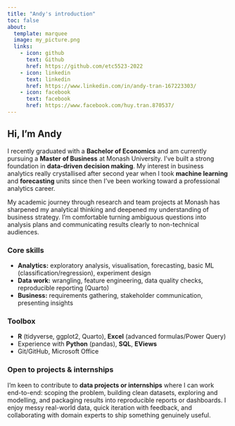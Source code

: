 ```yaml
---
title: "Andy's introduction"
toc: false
about:
  template: marquee
  image: my_picture.png
  links:
    - icon: github
      text: Github
      href: https://github.com/etc5523-2022
    - icon: linkedin
      text: linkedin
      href: https://www.linkedin.com/in/andy-tran-167223303/
    - icon: facebook
      text: facebook
      href: https://www.facebook.com/huy.tran.870537/
---
```


## Hi, I’m Andy

I recently graduated with a **Bachelor of Economics** and am currently pursuing a **Master of Business** at Monash University. I’ve built a strong foundation in **data-driven decision making**. My interest in business analytics really crystallised after second year when I took **machine learning** and **forecasting** units since then I’ve been working toward a professional analytics career.

My academic journey through research and team projects at Monash has sharpened my analytical thinking and deepened my understanding of business strategy. I’m comfortable turning ambiguous questions into analysis plans and communicating results clearly to non-technical audiences.

### Core skills
- **Analytics:** exploratory analysis, visualisation, forecasting, basic ML (classification/regression), experiment design
- **Data work:** wrangling, feature engineering, data quality checks, reproducible reporting (Quarto)
- **Business:** requirements gathering, stakeholder communication, presenting insights

### Toolbox
- **R** (tidyverse, ggplot2, Quarto), **Excel** (advanced formulas/Power Query)
- Experience with **Python** (pandas), **SQL**, **EViews**
- Git/GitHub, Microsoft Office

### Open to projects & internships
I’m keen to contribute to **data projects or internships** where I can work end-to-end: scoping the problem, building clean datasets, exploring and modelling, and packaging results into reproducible reports or dashboards. I enjoy messy real-world data, quick iteration with feedback, and collaborating with domain experts to ship something genuinely useful.
